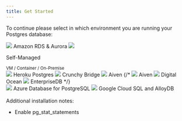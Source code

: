 ```yaml
---
title: Get Started
---
```





<PublicOnly>
  <PublicOverview />
</PublicOnly>

To continue please select in which environment you are running your Postgres database:

<div className={styles.installChoice}>
  <Link
    className={styles.installChoiceStep}
    to="install/amazon_rds/01_configure_rds_instance"
  >
    <img src={imgLogoAws} />
    Amazon RDS &amp; Aurora
  </Link>
  <Link
    className={styles.installChoiceStep}
    to="install/self_managed/00_choose_setup_method"
  >
    <img src={imgLogoPgsql} />
    <p>
      Self-Managed
    </p>
    <small style={{ marginTop: "-15px", fontSize: "12px" }}>
      VM / Container / On-Premise
    </small>
  </Link>
</div>
<div className={styles.installChoice}>
  <Link
    className={styles.installChoiceStep}
    to="install/heroku_postgres/01_deploy_the_collector"
  >
    <img src={imgLogoHeroku} />
    Heroku Postgres
  </Link>
  <Link
    className={styles.installChoiceStep}
    to="install/crunchy_bridge/01_deploy_the_collector"
  >
    <img src={imgLogoCrunchyBridge} />
    Crunchy Bridge
  </Link>
  <Link
    className={styles.installChoiceStep}
    to="install/aiven/01_create_monitoring_user"
  >
    <img src={imgLogoAiven} />
    Aiven
  </Link>
  {/*<Link className="install-choice--step" to="install/heroku_postgres/01_deploy_the_collector">
    <img src="/images/docs/logo_aiven.png" />
    Aiven
  </Link>
  <Link className="install-choice--step" to="install/heroku_postgres/01_deploy_the_collector">
    <img src="/images/docs/logo_digital_ocean.png" />
    Digital Ocean
  </Link>
  <Link className="install-choice--step" to="install/heroku_postgres/01_deploy_the_collector">
    <img src="/images/docs/logo_enterprise_db.png" style={{padding: "8px"}} />
    EnterpriseDB
  </Link>*/}
</div>
<div className={styles.installChoice}>
  <Link
    className={styles.installChoiceStep}
    to="install/azure_database/01_configure_azure_instance"
  >
    <img
      src={imgLogoAzure}
      style={{ padding: "5px" }}
    />
    Azure Database for PostgreSQL
  </Link>
  <Link
    className={styles.installChoiceStep}
    to="install/google_cloud_sql/01_create_monitoring_user"
  >
    <img src={imgLogoGcp} />
    Google Cloud SQL and AlloyDB
  </Link>
</div>

<PublicOnly>
  <div>
    <br />
    Additional installation notes:
    <ul>
      <li>
        <Link to="install/01_enabling_pg_stat_statements">Enable pg_stat_statements</Link>
      </li>
    </ul>
  </div>
</PublicOnly>

